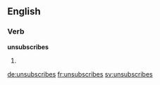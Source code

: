 
==English==

===Verb===
'''unsubscribes'''

# {{third-person singular of|unsubscribe}}

[[de:unsubscribes]]
[[fr:unsubscribes]]
[[sv:unsubscribes]]